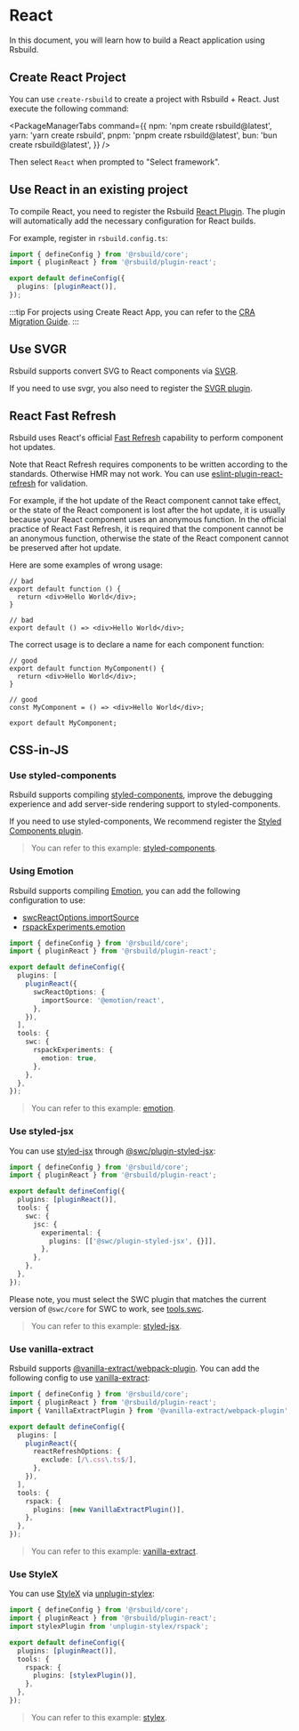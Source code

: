 # React

In this document, you will learn how to build a React application using Rsbuild.

## Create React Project

You can use `create-rsbuild` to create a project with Rsbuild + React. Just execute the following command:


<PackageManagerTabs
  command={{
    npm: 'npm create rsbuild@latest',
    yarn: 'yarn create rsbuild',
    pnpm: 'pnpm create rsbuild@latest',
    bun: 'bun create rsbuild@latest',
  }}
/>

Then select `React` when prompted to "Select framework".

## Use React in an existing project

To compile React, you need to register the Rsbuild [React Plugin](/plugins/list/plugin-react). The plugin will automatically add the necessary configuration for React builds.

For example, register in `rsbuild.config.ts`:

```ts title="rsbuild.config.ts"
import { defineConfig } from '@rsbuild/core';
import { pluginReact } from '@rsbuild/plugin-react';

export default defineConfig({
  plugins: [pluginReact()],
});
```

:::tip
For projects using Create React App, you can refer to the [CRA Migration Guide](/guide/migration/cra).
:::

## Use SVGR

Rsbuild supports convert SVG to React components via [SVGR](https://react-svgr.com/).

If you need to use svgr, you also need to register the [SVGR plugin](/plugins/list/plugin-svgr).

## React Fast Refresh

Rsbuild uses React's official [Fast Refresh](https://www.npmjs.com/package/react-refresh) capability to perform component hot updates.

Note that React Refresh requires components to be written according to the standards. Otherwise HMR may not work. You can use [eslint-plugin-react-refresh](https://github.com/ArnaudBarre/eslint-plugin-react-refresh) for validation.

For example, if the hot update of the React component cannot take effect, or the state of the React component is lost after the hot update, it is usually because your React component uses an anonymous function. In the official practice of React Fast Refresh, it is required that the component cannot be an anonymous function, otherwise the state of the React component cannot be preserved after hot update.

Here are some examples of wrong usage:

```tsx
// bad
export default function () {
  return <div>Hello World</div>;
}

// bad
export default () => <div>Hello World</div>;
```

The correct usage is to declare a name for each component function:

```tsx
// good
export default function MyComponent() {
  return <div>Hello World</div>;
}

// good
const MyComponent = () => <div>Hello World</div>;

export default MyComponent;
```

## CSS-in-JS

### Use styled-components

Rsbuild supports compiling [styled-components](https://github.com/styled-components/styled-components), improve the debugging experience and add server-side rendering support to styled-components.

If you need to use styled-components, We recommend register the [Styled Components plugin](/plugins/list/plugin-styled-components).

> You can refer to this example: [styled-components](https://github.com/rspack-contrib/rspack-examples/tree/main/rsbuild/styled-components).

### Using Emotion

Rsbuild supports compiling [Emotion](https://github.com/emotion-js/emotion), you can add the following configuration to use:

- [swcReactOptions.importSource](/plugins/list/plugin-react#swcreactoptions)
- [rspackExperiments.emotion](https://rspack.dev/guide/features/builtin-swc-loader#rspackexperimentsemotion)

```ts title="rsbuild.config.ts"
import { defineConfig } from '@rsbuild/core';
import { pluginReact } from '@rsbuild/plugin-react';

export default defineConfig({
  plugins: [
    pluginReact({
      swcReactOptions: {
        importSource: '@emotion/react',
      },
    }),
  ],
  tools: {
    swc: {
      rspackExperiments: {
        emotion: true,
      },
    },
  },
});
```

> You can refer to this example: [emotion](https://github.com/rspack-contrib/rspack-examples/tree/main/rsbuild/emotion).

### Use styled-jsx

You can use [styled-jsx](https://github.com/vercel/styled-jsx) through [@swc/plugin-styled-jsx](https://www.npmjs.com/package/@swc/plugin-styled-jsx):

```ts title="rsbuild.config.ts"
import { defineConfig } from '@rsbuild/core';
import { pluginReact } from '@rsbuild/plugin-react';

export default defineConfig({
  plugins: [pluginReact()],
  tools: {
    swc: {
      jsc: {
        experimental: {
          plugins: [['@swc/plugin-styled-jsx', {}]],
        },
      },
    },
  },
});
```

Please note, you must select the SWC plugin that matches the current version of `@swc/core` for SWC to work, see [tools.swc](/config/tools/swc).

> You can refer to this example: [styled-jsx](https://github.com/rspack-contrib/rspack-examples/tree/main/rsbuild/styled-jsx).

### Use vanilla-extract

Rsbuild supports [@vanilla-extract/webpack-plugin](https://www.npmjs.com/package/@vanilla-extract/webpack-plugin). You can add the following config to use [vanilla-extract](https://github.com/vanilla-extract-css/vanilla-extract):

```ts title="rsbuild.config.ts"
import { defineConfig } from '@rsbuild/core';
import { pluginReact } from '@rsbuild/plugin-react';
import { VanillaExtractPlugin } from '@vanilla-extract/webpack-plugin';

export default defineConfig({
  plugins: [
    pluginReact({
      reactRefreshOptions: {
        exclude: [/\.css\.ts$/],
      },
    }),
  ],
  tools: {
    rspack: {
      plugins: [new VanillaExtractPlugin()],
    },
  },
});
```

> You can refer to this example: [vanilla-extract](https://github.com/rspack-contrib/rspack-examples/tree/main/rsbuild/vanilla-extract).

### Use StyleX

You can use [StyleX](https://github.com/facebook/stylex) via [unplugin-stylex](https://github.com/eryue0220/unplugin-stylex):

```ts title="rsbuild.config.ts"
import { defineConfig } from '@rsbuild/core';
import { pluginReact } from '@rsbuild/plugin-react';
import stylexPlugin from 'unplugin-stylex/rspack';

export default defineConfig({
  plugins: [pluginReact()],
  tools: {
    rspack: {
      plugins: [stylexPlugin()],
    },
  },
});
```

> You can refer to this example: [stylex](https://github.com/rspack-contrib/rspack-examples/tree/main/rsbuild/stylex).
